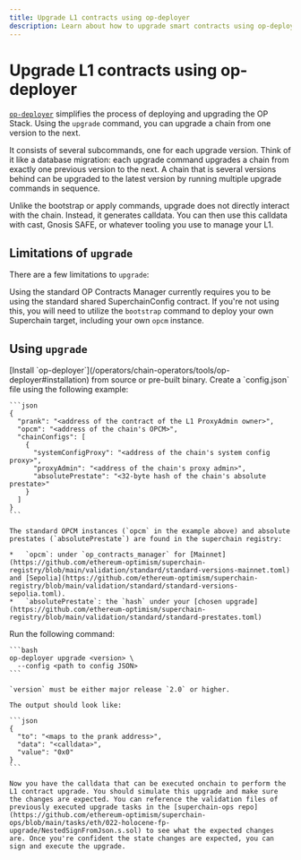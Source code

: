 ```yaml
---
title: Upgrade L1 contracts using op-deployer
description: Learn about how to upgrade smart contracts using op-deployer
---
```


# Upgrade L1 contracts using op-deployer

[`op-deployer`](/operators/chain-operators/tools/op-deployer) simplifies the process of deploying and upgrading the OP Stack. Using the `upgrade` command, you can upgrade a chain from one version to the next.

It consists of several subcommands, one for each upgrade version. Think of it like a database migration: each upgrade command upgrades a chain from exactly one previous version to the next. A chain that is several versions behind can be upgraded to the latest version by running multiple upgrade commands in sequence.

Unlike the bootstrap or apply commands, upgrade does not directly interact with the chain. Instead, it generates calldata. You can then use this calldata with cast, Gnosis SAFE, or whatever tooling you use to manage your L1.

## Limitations of `upgrade`

There are a few limitations to `upgrade`:

Using the standard OP Contracts Manager currently requires you to be using the standard shared SuperchainConfig contract. If you're not using this, you will need to utilize the `bootstrap` command to deploy your own Superchain target, including your own `opcm` instance.

## Using `upgrade`

<Steps>
  <Step title="Install `op-deployer`">
  [Install `op-deployer`](/operators/chain-operators/tools/op-deployer#installation) from source or pre-built binary.
  </Step>

  <Step title="Create a `config.json` file">
  Create a `config.json` file using the following example:
  
    ```json
    {
      "prank": "<address of the contract of the L1 ProxyAdmin owner>",
      "opcm": "<address of the chain's OPCM>",
      "chainConfigs": [
        {
          "systemConfigProxy": "<address of the chain's system config proxy>",
          "proxyAdmin": "<address of the chain's proxy admin>",
          "absolutePrestate": "<32-byte hash of the chain's absolute prestate>"
        }
      ]
    }
    ```
  
    The standard OPCM instances (`opcm` in the example above) and absolute prestates (`absolutePrestate`) are found in the superchain registry:
  
    *   `opcm`: under `op_contracts_manager` for [Mainnet](https://github.com/ethereum-optimism/superchain-registry/blob/main/validation/standard/standard-versions-mainnet.toml) and [Sepolia](https://github.com/ethereum-optimism/superchain-registry/blob/main/validation/standard/standard-versions-sepolia.toml).
    *   `absolutePrestate`: the `hash` under your [chosen upgrade](https://github.com/ethereum-optimism/superchain-registry/blob/main/validation/standard/standard-prestates.toml)
  </Step>

  <Step title="Generate calldata">
  Run the following command:
  
    ```bash
    op-deployer upgrade <version> \
      --config <path to config JSON>
    ```
  
    `version` must be either major release `2.0` or higher.
  
    The output should look like:
  
    ```json
    {
      "to": "<maps to the prank address>",
      "data": "<calldata>",
      "value": "0x0"
    }
    ```
  
    Now you have the calldata that can be executed onchain to perform the L1 contract upgrade. You should simulate this upgrade and make sure the changes are expected. You can reference the validation files of previously executed upgrade tasks in the [superchain-ops repo](https://github.com/ethereum-optimism/superchain-ops/blob/main/tasks/eth/022-holocene-fp-upgrade/NestedSignFromJson.s.sol) to see what the expected changes are. Once you're confident the state changes are expected, you can sign and execute the upgrade.
  </Step>
</Steps>
